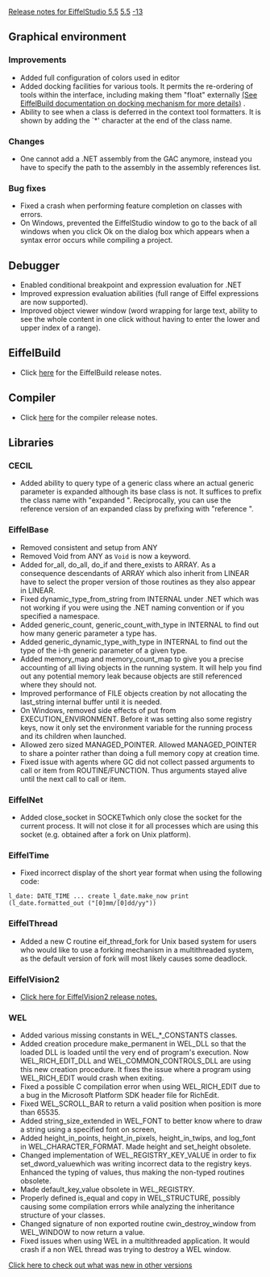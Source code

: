 [[Property:title|Release notes for EiffelStudio 5.5]]
[[Property:link_title|5.5]]
[[Property:weight|-13]]
==Graphical environment==

===Improvements===
* Added full configuration of colors used in editor
* Added docking facilities for various tools. It permits the re-ordering of tools within the interface, including making them "float" externally [[Docking|(See EiffelBuild documentation on docking mechanism for more details)]] .
* Ability to see when a class is deferred in the context tool formatters. It is shown by adding the `*' character at the end of the class name.

===Changes===
* One cannot add a .NET assembly from the GAC anymore, instead you have to specify the path to the assembly in the assembly references list.

===Bug fixes===
* Fixed a crash when performing feature completion on classes with errors.
* On Windows, prevented the EiffelStudio window to go to the back of all windows when you click Ok on the dialog box which appears when a syntax error occurs while compiling a project.

==Debugger==
* Enabled conditional breakpoint and expression evaluation for .NET
* Improved expression evaluation abilities (full range of Eiffel expressions are now supported).
* Improved object viewer window (word wrapping for large text, ability to see the whole content in one click without having to enter the lower and upper index of a range).

==EiffelBuild==
* Click [[EiffelBuild Version History|here]]  for the EiffelBuild release notes.

==Compiler==
* Click [[Major changes between ISE Eiffel 5.4 and ISE Eiffel 5.5|here]]  for the compiler release notes.

==Libraries==

===CECIL===
* Added ability to query type of a generic class where an actual generic parameter is expanded although its base class is not. It suffices to prefix the class name with "expanded ". Reciprocally, you can use the reference version of an expanded class by prefixing with "reference ".

===EiffelBase===
* Removed <eiffel>consistent</eiffel> and <eiffel>setup</eiffel> from <eiffel>ANY</eiffel>
* Removed <eiffel>Void</eiffel> from <eiffel>ANY</eiffel> as <code>Void</code> is now a keyword.
* Added <eiffel>for_all</eiffel>, <eiffel>do_all</eiffel>, <eiffel>do_if</eiffel> and <eiffel>there_exists</eiffel> to <eiffel>ARRAY</eiffel>. As a consequence descendants of <eiffel>ARRAY</eiffel> which also inherit from <eiffel>LINEAR</eiffel> have to select the proper version of those routines as they also appear in <eiffel>LINEAR</eiffel>.
* Fixed <eiffel>dynamic_type_from_string</eiffel> from <eiffel>INTERNAL</eiffel> under .NET which was not working if you were using the .NET naming convention or if you specified a namespace.
* Added <eiffel>generic_count</eiffel>, <eiffel>generic_count_with_type</eiffel> in <eiffel>INTERNAL</eiffel> to find out how many generic parameter a type has.
* Added <eiffel>generic_dynamic_type_with_type</eiffel> in <eiffel>INTERNAL</eiffel> to find out the type of the i-th generic parameter of a given type.
* Added <eiffel>memory_map</eiffel> and <eiffel>memory_count_map</eiffel> to give you a precise accounting of all living objects in the running system. It will help you find out any potential memory leak because objects are still referenced where they should not.
* Improved performance of <eiffel>FILE</eiffel> objects creation by not allocating the <eiffel>last_string</eiffel> internal buffer until it is needed.
* On Windows, removed side effects of <eiffel>put</eiffel> from <eiffel>EXECUTION_ENVIRONMENT</eiffel>. Before it was setting also some registry keys, now it only set the environment variable for the running process and its children when launched.
* Allowed zero sized <eiffel>MANAGED_POINTER</eiffel>. Allowed <eiffel>MANAGED_POINTER</eiffel> to share a pointer rather than doing a full memory copy at creation time.
* Fixed issue with agents where GC did not collect passed arguments to <eiffel>call</eiffel> or <eiffel>item</eiffel> from <eiffel>ROUTINE</eiffel>/<eiffel>FUNCTION</eiffel>. Thus arguments stayed alive until the next call to <eiffel>call</eiffel> or <eiffel>item</eiffel>.

===EiffelNet===
* Added <eiffel>close_socket</eiffel> in <eiffel>SOCKET</eiffel>which only close the socket for the current process. It will not close it for all processes which are using this socket (e.g. obtained after a fork on Unix platform).

===EiffelTime===
* Fixed incorrect display of the short year format when using the following code:
<code>l_date: DATE_TIME
...
create l_date.make_now
print (l_date.formatted_out ("[0]mm/[0]dd/yy"))
</code>


===EiffelThread===
* Added a new C routine <eiffel>eif_thread_fork</eiffel> for Unix based system for users who would like to use a forking mechanism in a multithreaded system, as the default version of <eiffel>fork</eiffel> will most likely causes some deadlock.

===EiffelVision2===
* [[Revisions and Bug Fixes|Click here for EiffelVision2 release notes.]] 

===WEL===
* Added various missing constants in <eiffel>WEL_*_CONSTANTS</eiffel> classes.
* Added creation procedure <eiffel>make_permanent</eiffel> in <eiffel>WEL_DLL</eiffel> so that the loaded DLL is loaded until the very end of program's execution. Now <eiffel>WEL_RICH_EDIT_DLL</eiffel> and <eiffel>WEL_COMMON_CONTROLS_DLL</eiffel> are using this new creation procedure. It fixes the issue where a program using <eiffel>WEL_RICH_EDIT</eiffel> would crash when exiting.
* Fixed a possible C compilation error when using <eiffel>WEL_RICH_EDIT</eiffel> due to a bug in the Microsoft Platform SDK header file for RichEdit.
* Fixed <eiffel>WEL_SCROLL_BAR</eiffel> to return a valid position when position is more than 65535.
* Added <eiffel>string_size_extended</eiffel> in <eiffel>WEL_FONT</eiffel> to better know where to draw a string using a specified font on screen,
* Added <eiffel>height_in_points</eiffel>, <eiffel>height_in_pixels</eiffel>, <eiffel>height_in_twips</eiffel>, and <eiffel>log_font</eiffel> in <eiffel>WEL_CHARACTER_FORMAT</eiffel>. Made <eiffel>height </eiffel> and <eiffel>set_height</eiffel> obsolete.
* Changed implementation of <eiffel>WEL_REGISTRY_KEY_VALUE</eiffel> in order to fix <eiffel>set_dword_value</eiffel>which was writing incorrect data to the registry keys. Enhanced the typing of values, thus making the non-typed routines obsolete.
* Made <eiffel>default_key_value</eiffel> obsolete in <eiffel>WEL_REGISTRY</eiffel>.
* Properly defined <eiffel>is_equal</eiffel> and <eiffel>copy</eiffel> in <eiffel>WEL_STRUCTURE</eiffel>, possibly causing some compilation errors while analyzing the inheritance structure of your classes.
* Changed signature of non exported routine <eiffel>cwin_destroy_window</eiffel> from <eiffel>WEL_WINDOW</eiffel> to now return a value.
* Fixed issues when using WEL in a multithreaded application. It would crash if a non WEL thread was trying to destroy a WEL window.

[[EiffelStudio release notes|Click here to check out what was new in other versions]]  





